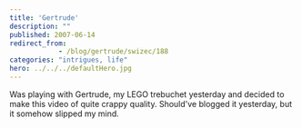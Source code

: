 ```yaml
---
title: 'Gertrude'
description: ""
published: 2007-06-14
redirect_from: 
            - /blog/gertrude/swizec/188
categories: "intrigues, life"
hero: ../../../defaultHero.jpg
---
```

Was playing with Gertrude, my LEGO trebuchet yesterday and decided to make this video of quite crappy quality. Should&#x27;ve blogged it yesterday, but it somehow slipped my mind.